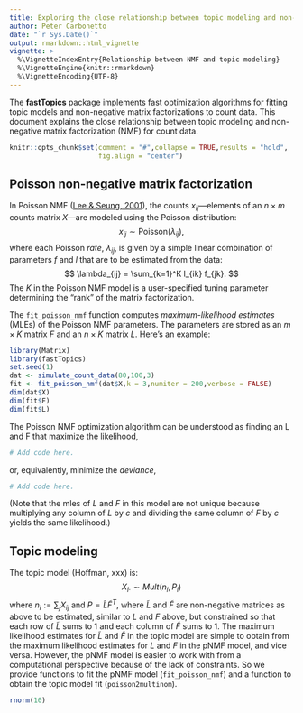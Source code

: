 ```yaml
---
title: Exploring the close relationship between topic modeling and non-negative matrix factorization
author: Peter Carbonetto
date: "`r Sys.Date()`"
output: rmarkdown::html_vignette
vignette: >
  %\VignetteIndexEntry{Relationship between NMF and topic modeling}
  %\VignetteEngine{knitr::rmarkdown}
  %\VignetteEncoding{UTF-8}
---
```


The **fastTopics** package implements fast optimization algorithms for
fitting topic models and non-negative matrix factorizations to count
data. This document explains the close relationship between topic
modeling and non-negative matrix factorization (NMF) for count data.

```r
knitr::opts_chunk$set(comment = "#",collapse = TRUE,results = "hold",
                      fig.align = "center")
```

## Poisson non-negative matrix factorization

In Poisson NMF ([Lee & Seung, 2001][lee-seung-2001]), the counts
$x_{ij}$---elements of an $n \times m$ counts matrix $X$---are modeled
using the Poisson distribution:
$$
x_{ij} \sim \mathrm{Poisson}(\lambda_{ij}),
$$
where each Poisson *rate*, $\lambda_{ij}$, is given by a simple linear
combination of parameters $f$ and $l$ that are to be estimated from
the data:
$$
\lambda_{ij} = \sum_{k=1}^K l_{ik} f_{jk}.
$$
The $K$ in the Poisson NMF model is a user-specified tuning parameter
determining the "rank" of the matrix factorization.

The `fit_poisson_nmf` function computes *maximum-likelihood estimates*
(MLEs) of the Poisson NMF parameters. The parameters are stored as an
$m \times K$ matrix $F$ and an $n \times K$ matrix $L$. Here's an
example:

```r
library(Matrix)
library(fastTopics)
set.seed(1)
dat <- simulate_count_data(80,100,3)
fit <- fit_poisson_nmf(dat$X,k = 3,numiter = 200,verbose = FALSE)
dim(dat$X)
dim(fit$F)
dim(fit$L)
```

The Poisson NMF optimization algorithm can be understood as finding an
L and F that maximize the likelihood,

```r
# Add code here.
```

or, equivalently, minimize the *deviance*,

```r
# Add code here.
```

(Note that the mles of
$L$ and $F$ in this model are not unique because multiplying any
column of $L$ by $c$ and dividing the same column of $F$ by $c$ yields
the same likelihood.)

## Topic modeling

The topic model (Hoffman, xxx) is: $$X_{i\cdot}
\sim Mult(n_i, P_i)$$ where $n_i:= \sum_j X_{ij}$ and $P = \tilde{L}
\tilde{F}^T$, where $\tilde{L}$ and $\tilde{F}$ are non-negative
matrices as above to be estimated, similar to $L$ and $F$ above, but
constrained so that each row of $\tilde{L}$ sums to 1 and each column
of $\tilde{F}$ sums to 1.  The maximum likelihood estimates for
$\tilde{L}$ and $\tilde{F}$ in the topic model are simple to obtain
from the maximum likelihood estimates for $L$ and $F$ in the pNMF
model, and vice versa. However, the pNMF model is easier to work with
from a computational perspective because of the lack of constraints.
So we provide functions to fit the pNMF model (`fit_poisson_nmf`) and
a function to obtain the topic model fit (`poisson2multinom`).

```r
rnorm(10)
```

[lee-seung-2001]: http://papers.nips.cc/paper/1861-algorithms-for-non-negative-matrix-factorization
